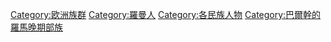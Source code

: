 {{Commonscat|Vlachs}}

[[Category:欧洲族群|Category:欧洲族群]]
[[Category:羅曼人|Category:羅曼人]]
[[Category:各民族人物|Category:各民族人物]]
[[Category:巴爾幹的羅馬晚期部族|Category:巴爾幹的羅馬晚期部族]]